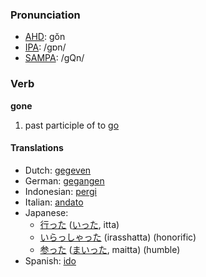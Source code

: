 === Pronunciation ===
*[[w:AHD|AHD]]: gŏn
*[[w:IPA|IPA]]: /gɒn/
*[[w:SAMPA|SAMPA]]: /gQn/

=== Verb ===

'''gone'''

# past participle of to [[go]]

==== Translations ====
*Dutch: [[gegeven]]
*German: [[gegangen]]
*Indonesian: [[pergi]]
*Italian: [[andato]]
*Japanese: 
** [[行った]] ([[いった]], itta)
** [[いらっしゃった]] (irasshatta) (honorific)
** [[参った]] ([[まいった]], maitta) (humble)
*Spanish: [[ido]]
